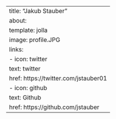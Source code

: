---
title: "Jakub Stauber"
about:
  template: jolla 
  image: profile.JPG
  links:
    - icon: twitter
      text: twitter
      href: https://twitter.com/jstauber01
    - icon: github
      text: Github
      href: https://github.com/jstauber
---